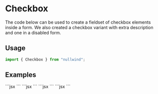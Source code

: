 
<Meta
  title="Checkbox"
  description="The code below can be used to create a fieldset of checkbox elements inside a form. We also created a checkbox variant with extra description and one in a disabled form."
/>

# Checkbox

The code below can be used to create a fieldset of checkbox elements inside a form. We also created a checkbox variant with extra description and one in a disabled form.

## Usage

```jsx
import { Checkbox } from "nullwind";
```

## Examples

<Playground title="Default">
  <Playground.Preview>
    <Checkbox id={1} label="Some label here" />
  </Playground.Preview>
  <Playground.Code>
    ```jsx
    <Checkbox id={1} label="Some label here" />
    ```
  </Playground.Code>
</Playground>

<Playground title="With helper">
  <Playground.Preview>
    <Checkbox id={2} label="Some label here" helper="This is some description" />
  </Playground.Preview>
  <Playground.Code>
    ```jsx
    <Checkbox id={2} label="Some label here" helper="This is some description" />
    ```
  </Playground.Code>
</Playground>

<Playground title="With validation error">
  <Playground.Preview>
    <Checkbox id={2} label="Some label here" error="This a error message" />
  </Playground.Preview>
  <Playground.Code>
    ```jsx
    <Checkbox id={2} label="Some label here" error="This a error message" />
    ```
  </Playground.Code>
</Playground>

<Playground title="Disabled">
  <Playground.Preview>
    <Checkbox id={3} label="Some label here" disabled />
  </Playground.Preview>
  <Playground.Code>
    ```jsx
    <Checkbox id={3} label="Some label here" disabled />
    ```
  </Playground.Code>
</Playground>
